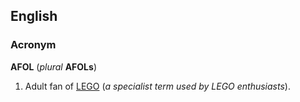 ==English==
===Acronym===
'''AFOL''' (''plural'' '''AFOLs''')

#Adult fan of [[LEGO]] (''a specialist term used by LEGO enthusiasts'').
